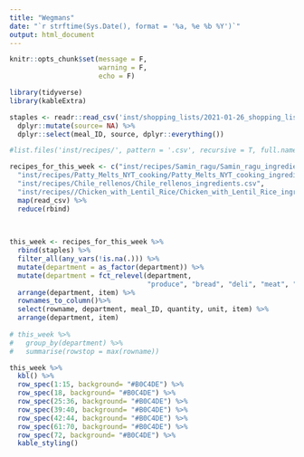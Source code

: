 ```yaml
---
title: "Wegmans"
date: "`r strftime(Sys.Date(), format = '%a, %e %b %Y')`"
output: html_document
---
```


```r
knitr::opts_chunk$set(message = F,
                      warning = F,
                      echo = F)
```

```r
library(tidyverse)
library(kableExtra)

staples <- readr::read_csv('inst/shopping_lists/2021-01-26_shopping_list.csv') %>% 
  dplyr::mutate(source= NA) %>% 
  dplyr::select(meal_ID, source, dplyr::everything())

#list.files('inst/recipes/', pattern = '.csv', recursive = T, full.names = T)

recipes_for_this_week <- c("inst/recipes/Samin_ragu/Samin_ragu_ingredients.csv",
  "inst/recipes/Patty_Melts_NYT_cooking/Patty_Melts_NYT_cooking_ingredients.csv",
  "inst/recipes/Chile_rellenos/Chile_rellenos_ingredients.csv",
  "inst/recipes//Chicken_with_Lentil_Rice/Chicken_with_Lentil_Rice_ingredients.csv") %>% 
  map(read_csv) %>% 
  reduce(rbind)
  
  

this_week <- recipes_for_this_week %>% 
  rbind(staples) %>% 
  filter_all(any_vars(!is.na(.))) %>% 
  mutate(department = as_factor(department)) %>% 
  mutate(department = fct_relevel(department,
                                  "produce", "bread", "deli", "meat", "dairy", "frozen", "beer/wine/spirits", "hygeine", "canned", "dry", "spices", "other")) %>% 
  arrange(department, item) %>% 
  rownames_to_column()%>% 
  select(rowname, department, meal_ID, quantity, unit, item) %>%
  arrange(department, item) 
  
# this_week %>% 
#   group_by(department) %>% 
#   summarise(rowstop = max(rowname))

this_week %>%
  kbl() %>% 
  row_spec(1:15, background= "#B0C4DE") %>%
  row_spec(18, background= "#B0C4DE") %>% 
  row_spec(25:36, background= "#B0C4DE") %>%
  row_spec(39:40, background= "#B0C4DE") %>%
  row_spec(42:44, background= "#B0C4DE") %>%
  row_spec(61:70, background= "#B0C4DE") %>%
  row_spec(72, background= "#B0C4DE") %>%
  kable_styling()


```

